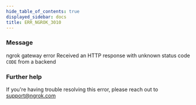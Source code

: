 ```yaml
---
hide_table_of_contents: true
displayed_sidebar: docs
title: ERR_NGROK_3010
---
```




### Message

ngrok gateway error
Received an HTTP response with unknown status code `CODE` from a backend

<ErrorDetails error="err_ngrok_3010" />

### Further help

If you're having trouble resolving this error, please reach out to [support@ngrok.com](mailto:support@ngrok.com?subject=Help%20with%20ERR_NGROK_3010)
